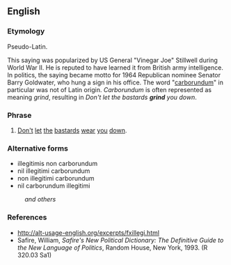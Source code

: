 ==English==

===Etymology===
Pseudo-Latin.

This saying was popularized by US General "Vinegar Joe" Stillwell during World War II.  He is reputed to have learned it from British army intelligence.  In politics, the saying became motto for 1964 Republican nominee Senator Barry Goldwater, who hung a sign in his office. The word "[[carborundum]]" in particular was not of Latin origin. ''Carborundum'' is often represented as meaning ''grind'', resulting in ''Don't let the bastards '''grind''' you down''.

===Phrase===
{{head|en|phrase|head=[[noli]] [[illegitimi]] [[carborundum]]}}

# [[don't|Don't]] [[let]] [[the]] [[bastard]]s [[wear]] [[you]] [[down]].

===Alternative forms===
* illegitimis non carborundum
* nil illegitimi carborundum
* non illegitimi carborundum
* nil carborundum illegitimi
: ''and others''

===References===
* http://alt-usage-english.org/excerpts/fxillegi.html
* Safire, William, ''Safire's New Political Dictionary: The Definitive Guide to the New Language of Politics'', Random House, New York, 1993. (R 320.03 Sa1)